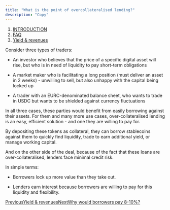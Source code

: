 ```yaml
---
title: "What is the point of overcollateralised lending?"
description: "Copy"
---
```


1. [INTRODUCTION](/documentation/introduction)
2. [FAQ](/documentation/introduction/faq)
3. [Yield & revenues](/documentation/introduction/faq/yield-and-revenues)

Consider three types of traders:

* An investor who believes that the price of a specific digital asset will rise, but who is in need of liquidity to pay short-term obligations

* A market maker who is facilitating a long position (must deliver an asset in 2 weeks) - unwilling to sell, but also unhappy with the capital being locked up

* A trader with an EURC-denominated balance sheet, who wants to trade in USDC but wants to be shielded against currency fluctuations

In all three cases, these parties would benefit from easily borrowing against their assets. For them and many more use cases, over-collateralised lending is an easy, efficient solution - and one they are willing to pay for.

By depositing these tokens as collateral, they can borrow stablecoins against them to quickly find liquidity, trade to earn additional yield, or manage working capital.

And on the other side of the deal, because of the fact that these loans are over-collateralised, lenders face minimal credit risk.

In simple terms:

* Borrowers lock up more value than they take out.

* Lenders earn interest because borrowers are willing to pay for this liquidity and flexibility.

[PreviousYield & revenues](/documentation/introduction/faq/yield-and-revenues)[NextWhy would borrowers pay 8-10%?](/documentation/introduction/faq/yield-and-revenues/why-would-borrowers-pay-8-10)
